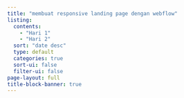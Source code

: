 ```yaml
---
title: "membuat responsive landing page dengan webflow"
listing:
  contents:
    - "Hari 1"
    - "Hari 2"
  sort: "date desc"
  type: default
  categories: true
  sort-ui: false
  filter-ui: false
page-layout: full
title-block-banner: true
---
```

